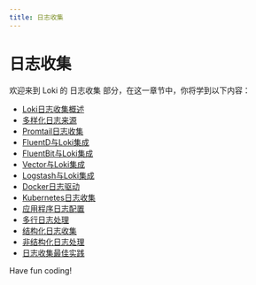 ```yaml
---
title: 日志收集
---
```


# 日志收集

欢迎来到 Loki 的 日志收集 部分，在这一章节中，你将学到以下内容：

- [Loki日志收集概述](./0-loki-log-collection-overview.mdx)
- [多样化日志来源](./1-diversified-log-sources.mdx)
- [Promtail日志收集](./2-promtail-log-collection.mdx)
- [FluentD与Loki集成](./3-fluentd-and-loki-integration.mdx)
- [FluentBit与Loki集成](./4-fluentbit-integration-with-loki.mdx)
- [Vector与Loki集成](./5-vector-and-loki-integration.mdx)
- [Logstash与Loki集成](./6-logstash-and-loki-integration.mdx)
- [Docker日志驱动](./7-docker-log-driver.mdx)
- [Kubernetes日志收集](./8-kubernetes-log-collection.mdx)
- [应用程序日志配置](./9-application-log-configuration.mdx)
- [多行日志处理](./10-multi-line-log-processing.mdx)
- [结构化日志收集](./11-structured-log-collection.mdx)
- [非结构化日志处理](./12-unstructured-log-processing.mdx)
- [日志收集最佳实践](./13-log-collection-best-practices.mdx)

Have fun coding!